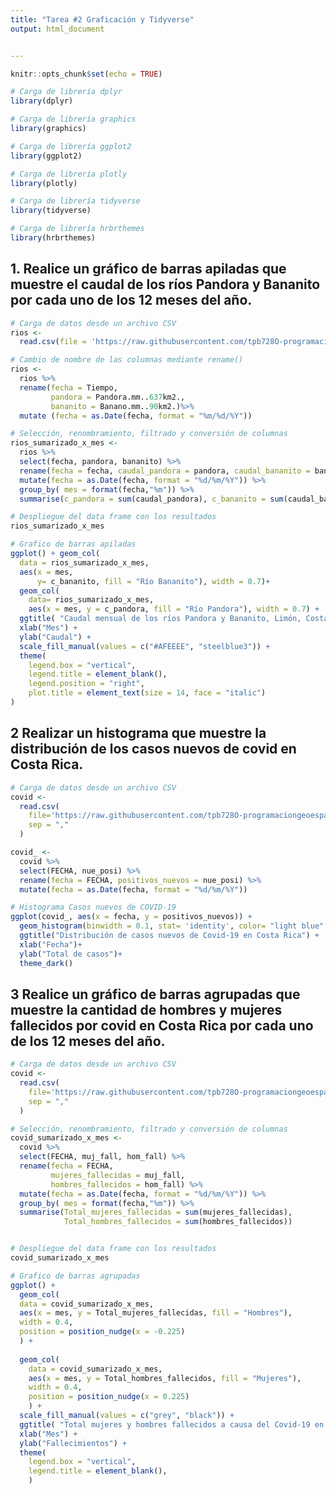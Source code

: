 ```yaml
---
title: "Tarea #2 Graficación y Tidyverse"
output: html_document


---
```


```r
knitr::opts_chunk$set(echo = TRUE)

```


```r
# Carga de librería dplyr
library(dplyr)

# Carga de librería graphics
library(graphics)

# Carga de librería ggplot2
library(ggplot2)

# Carga de librería plotly
library(plotly)

# Carga de librería tidyverse
library(tidyverse)

# Carga de librería hrbrthemes
library(hrbrthemes)
```


## 1. Realice un gráfico de barras apiladas que muestre el caudal de los ríos Pandora y Bananito por cada uno de los 12 meses del año.

```r
# Carga de datos desde un archivo CSV
rios <-   
  read.csv(file = 'https://raw.githubusercontent.com/tpb728O-programaciongeoespacialr/2021ii/main/datos/hidrologia/fdc/fdc.csv')
```


```r
# Cambio de nombre de las columnas mediante rename()
rios <-  
  rios %>%
  rename(fecha = Tiempo,  
         pandora = Pandora.mm..637km2.,
         bananito = Banano.mm..90km2.)%>%
  mutate (fecha = as.Date(fecha, format = "%m/%d/%Y"))
```



```r
# Selección, renombramiento, filtrado y conversión de columnas
rios_sumarizado_x_mes <-
  rios %>%
  select(fecha, pandora, bananito) %>%
  rename(fecha = fecha, caudal_pandora = pandora, caudal_bananito = bananito) %>%
  mutate(fecha = as.Date(fecha, format = "%d/%m/%Y")) %>%
  group_by( mes = format(fecha,"%m")) %>%
  summarise(c_pandora = sum(caudal_pandora), c_bananito = sum(caudal_bananito))

# Despliegue del data frame con los resultados
rios_sumarizado_x_mes
```

```r
# Grafico de barras apiladas
ggplot() + geom_col(
  data = rios_sumarizado_x_mes, 
  aes(x = mes,
      y= c_bananito, fill = "Río Bananito"), width = 0.7)+
  geom_col(
    data= rios_sumarizado_x_mes,
    aes(x = mes, y = c_pandora, fill = "Río Pandora"), width = 0.7) +
  ggtitle( "Caudal mensual de los ríos Pandora y Bananito, Limón, Costa Rica") +
  xlab("Mes") + 
  ylab("Caudal") +
  scale_fill_manual(values = c("#AFEEEE", "steelblue3")) +
  theme(
    legend.box = "vertical",
    legend.title = element_blank(),
    legend.position = "right",
    plot.title = element_text(size = 14, face = "italic")
) 
```



## 2 Realizar un histograma que muestre la distribución de los casos nuevos de covid en Costa Rica.

```r
# Carga de datos desde un archivo CSV
covid <- 
  read.csv(
    file='https://raw.githubusercontent.com/tpb728O-programaciongeoespacialr/2021ii/main/datos/minsalud/covid/ultimafecha_CSV_GENERAL.csv', 
    sep = ","
  )
```

```r
covid_ <-
  covid %>%
  select(FECHA, nue_posi) %>%
  rename(fecha = FECHA, positivos_nuevos = nue_posi) %>%
  mutate(fecha = as.Date(fecha, format = "%d/%m/%Y"))
```
  
```r
# Histograma Casos nuevos de COVID-19
ggplot(covid_, aes(x = fecha, y = positivos_nuevos)) +
  geom_histogram(binwidth = 0.1, stat= 'identity', color= "light blue" ) +
  ggtitle("Distribución de casos nuevos de Covid-19 en Costa Rica") +
  xlab("Fecha")+
  ylab("Total de casos")+
  theme_dark()
```

## 3 Realice un gráfico de barras agrupadas que muestre la cantidad de hombres y mujeres fallecidos por covid en Costa Rica por cada uno de los 12 meses del año.

```r
# Carga de datos desde un archivo CSV
covid <- 
  read.csv(
    file='https://raw.githubusercontent.com/tpb728O-programaciongeoespacialr/2021ii/main/datos/minsalud/covid/ultimafecha_CSV_GENERAL.csv', 
    sep = ","
  )
```

```r
# Selección, renombramiento, filtrado y conversión de columnas
covid_sumarizado_x_mes <-
  covid %>%
  select(FECHA, muj_fall, hom_fall) %>%
  rename(fecha = FECHA,
         mujeres_fallecidas = muj_fall,
         hombres_fallecidos = hom_fall) %>%
  mutate(fecha = as.Date(fecha, format = "%d/%m/%Y")) %>%
  group_by( mes = format(fecha,"%m")) %>%
  summarise(Total_mujeres_fallecidas = sum(mujeres_fallecidas),
            Total_hombres_fallecidos = sum(hombres_fallecidos))


# Despliegue del data frame con los resultados
covid_sumarizado_x_mes
```


```r
# Grafico de barras agrupadas
ggplot() +
  geom_col(
  data = covid_sumarizado_x_mes,
  aes(x = mes, y = Total_mujeres_fallecidas, fill = "Hombres"),
  width = 0.4,
  position = position_nudge(x = -0.225)
  ) +
  
  geom_col(
    data = covid_sumarizado_x_mes,
    aes(x = mes, y = Total_hombres_fallecidos, fill = "Mujeres"),
    width = 0.4,
    position = position_nudge(x = 0.225)
    ) +
  scale_fill_manual(values = c("grey", "black")) +
  ggtitle( "Total mujeres y hombres fallecidos a causa del Covid-19 en Costa Rica") +
  xlab("Mes") +
  ylab("Fallecimientos") +
  theme(
    legend.box = "vertical",
    legend.title = element_blank(),
    )
```



